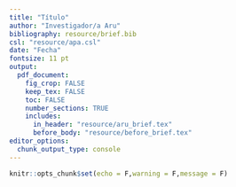 ```yaml
---
title: "Título"
author: "Investigador/a Aru"
bibliography: resource/brief.bib
csl: "resource/apa.csl"
date: "Fecha"   
fontsize: 11 pt
output: 
  pdf_document:
    fig_crop: FALSE
    keep_tex: FALSE
    toc: FALSE
    number_sections: TRUE
    includes:
      in_header: "resource/aru_brief.tex"
      before_body: "resource/before_brief.tex"
editor_options: 
  chunk_output_type: console
---
```


```r
knitr::opts_chunk$set(echo = F,warning = F,message = F)
```
